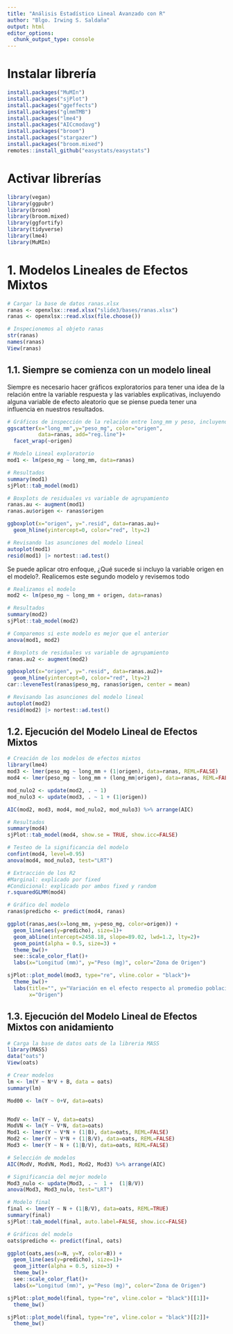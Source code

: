 ```yaml
---
title: "Análisis Estadístico Lineal Avanzado con R"
author: "Blgo. Irwing S. Saldaña"
output: html
editor_options: 
  chunk_output_type: console
---
```


# Instalar librería
```r
install.packages("MuMIn")
install.packages("sjPlot")
install.packages("ggeffects")
install.packages("glmmTMB")
install.packages("lme4")
install.packages("AICcmodavg")
install.packages("broom")
install.packages("stargazer")
install.packages("broom.mixed")
remotes::install_github("easystats/easystats")
```

# Activar librerías
```r
library(vegan)
library(ggpubr)
library(broom)
library(broom.mixed)
library(ggfortify)
library(tidyverse)
library(lme4)
library(MuMIn)
```

# **1. Modelos Lineales de Efectos Mixtos**

```r
# Cargar la base de datos ranas.xlsx
ranas <- openxlsx::read.xlsx("slide3/bases/ranas.xlsx")
ranas <- openxlsx::read.xlsx(file.choose())

# Inspecionemos al objeto ranas
str(ranas)
names(ranas)
View(ranas)
```

## **1.1. Siempre se comienza con un modelo lineal**

Siempre es necesario hacer gráficos exploratorios para tener una idea de la relación entre la variable respuesta y las variables explicativas, incluyendo alguna variable de efecto aleatorio que se piense pueda tener una influencia en nuestros resultados.

```r
# Gráficos de inspección de la relación entre long_mm y peso, incluyendo al origen
ggscatter(x="long_mm",y="peso_mg", color="origen", 
          data=ranas, add="reg.line")+
  facet_wrap(~origen)

# Modelo Lineal exploratorio
mod1 <- lm(peso_mg ~ long_mm, data=ranas)

# Resultados
summary(mod1)
sjPlot::tab_model(mod1)

# Boxplots de residuales vs variable de agrupamiento
ranas.au <- augment(mod1)
ranas.au$origen <- ranas$origen

ggboxplot(x="origen", y=".resid", data=ranas.au)+
  geom_hline(yintercept=0, color="red", lty=2)

# Revisando las asunciones del modelo lineal
autoplot(mod1)
resid(mod1) |> nortest::ad.test()
```

Se puede aplicar otro enfoque, ¿Qué sucede si incluyo la variable origen en el modelo?. Realicemos este segundo modelo y revisemos todo

```r
# Realizamos el modelo
mod2 <- lm(peso_mg ~ long_mm + origen, data=ranas)

# Resultados
summary(mod2)
sjPlot::tab_model(mod2)

# Comparemos si este modelo es mejor que el anterior
anova(mod1, mod2)

# Boxplots de residuales vs variable de agrupamiento
ranas.au2 <- augment(mod2)

ggboxplot(x="origen", y=".resid", data=ranas.au2)+
  geom_hline(yintercept=0, color="red", lty=2)
car::leveneTest(ranas$peso_mg, ranas$origen, center = mean)

# Revisando las asunciones del modelo lineal
autoplot(mod2)
resid(mod2) |> nortest::ad.test()
```

## **1.2. Ejecución del Modelo Lineal de Efectos Mixtos**

```r
# Creación de los modelos de efectos mixtos
library(lme4)
mod3 <- lmer(peso_mg ~ long_mm + (1|origen), data=ranas, REML=FALSE)
mod4 <- lmer(peso_mg ~ long_mm + (long_mm|origen), data=ranas, REML=FALSE)

mod_nulo2 <- update(mod2, . ~ 1)
mod_nulo3 <- update(mod3, . ~ 1 + (1|origen))

AIC(mod2, mod3, mod4, mod_nulo2, mod_nulo3) %>% arrange(AIC)

# Resultados
summary(mod4)
sjPlot::tab_model(mod4, show.se = TRUE, show.icc=FALSE)

# Testeo de la significancia del modelo
confint(mod4, level=0.95)
anova(mod4, mod_nulo3, test="LRT")

# Extracción de los R2
#Marginal: explicado por fixed
#Condicional: explicado por ambos fixed y random
r.squaredGLMM(mod4) 

# Gráfico del modelo
ranas$predicho <- predict(mod4, ranas)

ggplot(ranas,aes(x=long_mm, y=peso_mg, color=origen)) + 
  geom_line(aes(y=predicho), size=1)+
  geom_abline(intercept=2458.18, slope=89.02, lwd=1.2, lty=2)+
  geom_point(alpha = 0.5, size=3) + 
  theme_bw()+
  see::scale_color_flat()+
  labs(x="Longitud (mm)", y="Peso (mg)", color="Zona de Origen")

sjPlot::plot_model(mod3, type="re", vline.color = "black")+
  theme_bw()+
  labs(title="", y="Variación en el efecto respecto al promedio poblacional",
       x="Origen")
```

## **1.3. Ejecución del Modelo Lineal de Efectos Mixtos con anidamiento**

```r
# Carga la base de datos oats de la libreria MASS
library(MASS)
data("oats")
View(oats)

# Crear modelos
lm <- lm(Y ~ N*V + B, data = oats)
summary(lm)

Mod00 <- lm(Y ~ 0+V, data=oats)


ModV <- lm(Y ~ V, data=oats)
ModVN <- lm(Y ~ V*N, data=oats)
Mod1 <- lmer(Y ~ V*N + (1|B), data=oats, REML=FALSE)
Mod2 <- lmer(Y ~ V*N + (1|B/V), data=oats, REML=FALSE)
Mod3 <- lmer(Y ~ N + (1|B/V), data=oats, REML=FALSE)

# Selección de modelos
AIC(ModV, ModVN, Mod1, Mod2, Mod3) %>% arrange(AIC)

# Significancia del mejor modelo
Mod3_nulo <- update(Mod3, . ~  1 +  (1|B/V))
anova(Mod3, Mod3_nulo, test="LRT")

# Modelo final
final <- lmer(Y ~ N + (1|B/V), data=oats, REML=TRUE)
summary(final)
sjPlot::tab_model(final, auto.label=FALSE, show.icc=FALSE)

# Gráficos del modelo
oats$predicho <- predict(final, oats)

ggplot(oats,aes(x=N, y=Y, color=B)) + 
  geom_line(aes(y=predicho), size=1)+
  geom_jitter(alpha = 0.5, size=3) + 
  theme_bw()+
  see::scale_color_flat()+
  labs(x="Longitud (mm)", y="Peso (mg)", color="Zona de Origen")

sjPlot::plot_model(final, type="re", vline.color = "black")[[1]]+
  theme_bw()

sjPlot::plot_model(final, type="re", vline.color = "black")[[2]]+
  theme_bw()

```


